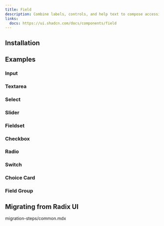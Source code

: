 ```yaml
---
title: Field
description: Combine labels, controls, and help text to compose accessible form fields and grouped inputs.
links:
  docs: https://ui.shadcn.com/docs/components/field
---
```


<ComponentPreview name="field-demo" constrainHeight={false} />

## Installation

<CodeBlockCommand component="field" />

## Examples

### Input

<ComponentPreview name="field-input" />

### Textarea

<ComponentPreview name="field-textarea" />

### Select

<ComponentPreview name="field-select" />

### Slider

<ComponentPreview name="field-slider" />

### Fieldset

<ComponentPreview name="field-fieldset" />

### Checkbox

<ComponentPreview name="field-checkbox" />

### Radio

<ComponentPreview name="field-radio" />

### Switch

<ComponentPreview name="field-switch" />

### Choice Card

<ComponentPreview name="field-choice-card" />

### Field Group

<ComponentPreview name="field-group" />

## Migrating from Radix UI

<Steps>
  <Step>
    <include>migration-steps/common.mdx</include>
  </Step>
</Steps>